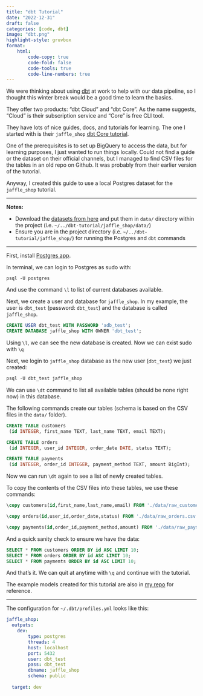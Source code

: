 ```yaml
---
title: "dbt Tutorial"
date: "2022-12-31"
draft: false
categories: [code, dbt]
image: "dbt.png"
highlight-style: gruvbox
format:
    html:
        code-copy: true
        code-fold: false
        code-tools: true
        code-line-numbers: true     
---
```


We were thinking about using [dbt](https://www.getdbt.com/product/what-is-dbt/) at work to help with our data pipeline, so I thought this winter break would be a good time to learn the basics.

They offer two products: "dbt Cloud" and "dbt Core". As the name suggests, "Cloud" is their subscription service and "Core" is free CLI tool.

They have lots of nice guides, docs, and tutorials for learning. The one I started with is their `jaffle_shop` [dbt Core tutorial](https://docs.getdbt.com/docs/get-started/getting-started-dbt-core).

One of the prerequisites is to set up BigQuery to access the data, but for learning purposes, I just wanted to run things locally. Could not find a guide or the dataset on their official channels, but I managed to find CSV files for the tables in an old repo on Github. It was probably from their earlier version of the tutorial.

Anyway, I created this guide to use a local Postgres dataset for the `jaffle_shop` tutorial.

---

**Notes:**

- Download the [datasets from here](https://github.com/pymk/dbt-tutorial/tree/master/jaffle_shop/data) and put them in `data/` directory within the project (i.e. `~/../dbt-tutorial/jaffle_shop/data/`)
- Ensure you are in the project directory (i.e. `~/../dbt-tutorial/jaffle_shop/`) for running the Postgres and `dbt` commands

---

First, install [Postgres app](https://postgresapp.com).

In terminal, we can login to Postgres as sudo with:

`psql -U postgres`

And use the command `\l` to list of current databases available.

Next, we create a user and database for `jaffle_shop`. In my example, the user is `dbt_test` (password: `dbt_test`) and the database is called `jaffle_shop`.

```sql
CREATE USER dbt_test WITH PASSWORD 'adb_test';
CREATE DATABASE jaffle_shop WITH OWNER 'dbt_test';
```

Using `\l`, we can see the new database is created. Now we can exist sudo with `\q`

Next, we login to `jaffle_shop` database as the new user (`dbt_test`) we just created:

```sql
psql -U dbt_test jaffle_shop
```

We can use `\dt` command to list all available tables (should be none right now) in this database.

The following commands create our tables (schema is based on the CSV files in the `data/` folder).

```sql
CREATE TABLE customers
 (id INTEGER, first_name TEXT, last_name TEXT, email TEXT);

CREATE TABLE orders
 (id INTEGER, user_id INTEGER, order_date DATE, status TEXT);

CREATE TABLE payments
 (id INTEGER, order_id INTEGER, payment_method TEXT, amount BigInt);
```

Now we can run `\dt` again to see a list of newly created tables.

To copy the contents of the CSV files into these tables, we use these commands:

```sql
\copy customers(id,first_name,last_name,email) FROM './data/raw_customers.csv' WITH DELIMITER ',' CSV header;

\copy orders(id,user_id,order_date,status) FROM './data/raw_orders.csv' WITH DELIMITER ',' CSV header;

\copy payments(id,order_id,payment_method,amount) FROM './data/raw_payments.csv' WITH DELIMITER ',' CSV header;
```

And a quick sanity check to ensure we have the data:

```sql
SELECT * FROM customers ORDER BY id ASC LIMIT 10;
SELECT * FROM orders ORDER BY id ASC LIMIT 10;
SELECT * FROM payments ORDER BY id ASC LIMIT 10;
```

And that's it. We can quit at anytime with `\q` and continue with the tutorial.

The example models created for this tutorial are also in [my repo](https://github.com/pymk/dbt-tutorial/tree/master/jaffle_shop) for reference.

---

The configuration for `~/.dbt/profiles.yml` looks like this:

```yaml
jaffle_shop:
  outputs:    
    dev:
        type: postgres
        threads: 4
        host: localhost
        port: 5432
        user: dbt_test
        pass: dbt_test
        dbname: jaffle_shop
        schema: public
  
  target: dev
```